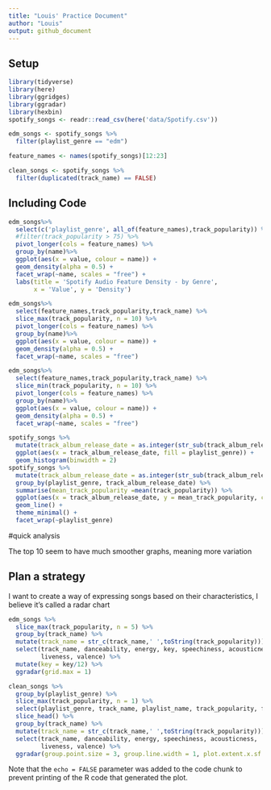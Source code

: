 ```yaml
---
title: "Louis' Practice Document"
author: "Louis"
output: github_document
---
```


## Setup

```r
library(tidyverse)
library(here)
library(ggridges)
library(ggradar)
library(hexbin)
spotify_songs <- readr::read_csv(here('data/Spotify.csv'))
```

```r
edm_songs <- spotify_songs %>%
  filter(playlist_genre == "edm")

feature_names <- names(spotify_songs)[12:23]

```

```r
clean_songs <- spotify_songs %>%
  filter(duplicated(track_name) == FALSE)
```

## Including Code

```r
edm_songs%>%
  select(c('playlist_genre', all_of(feature_names),track_popularity)) %>%
  #filter(track_popularity > 75) %>%
  pivot_longer(cols = feature_names) %>%
  group_by(name)%>%
  ggplot(aes(x = value, colour = name)) +
  geom_density(alpha = 0.5) +
  facet_wrap(~name, scales = "free") +
  labs(title = 'Spotify Audio Feature Density - by Genre',
       x = 'Value', y = 'Density')
```

```r
edm_songs%>%
  select(feature_names,track_popularity,track_name) %>%
  slice_max(track_popularity, n = 10) %>%
  pivot_longer(cols = feature_names) %>%
  group_by(name)%>%
  ggplot(aes(x = value, colour = name)) +
  geom_density(alpha = 0.5) +
  facet_wrap(~name, scales = "free")

edm_songs%>%
  select(feature_names,track_popularity,track_name) %>%
  slice_min(track_popularity, n = 10) %>%
  pivot_longer(cols = feature_names) %>%
  group_by(name)%>%
  ggplot(aes(x = value, colour = name)) +
  geom_density(alpha = 0.5) +
  facet_wrap(~name, scales = "free")
```

```r
spotify_songs %>%
  mutate(track_album_release_date = as.integer(str_sub(track_album_release_date, end = 4))) %>%
  ggplot(aes(x = track_album_release_date, fill = playlist_genre)) +
  geom_histogram(binwidth = 2)
spotify_songs %>%
  mutate(track_album_release_date = as.integer(str_sub(track_album_release_date, end = 4))) %>%
  group_by(playlist_genre, track_album_release_date) %>%
  summarise(mean_track_popularity =mean(track_popularity)) %>%
  ggplot(aes(x = track_album_release_date, y = mean_track_popularity, colour = playlist_genre)) +
  geom_line() +
  theme_minimal() +
  facet_wrap(~playlist_genre)
```

#quick analysis

The top 10 seem to have much smoother graphs, meaning more variation

## Plan a strategy

I want to create a way of expressing songs based on their characteristics, I believe it's called a radar chart

```r
edm_songs %>%
  slice_max(track_popularity, n = 5) %>%
  group_by(track_name) %>%
  mutate(track_name = str_c(track_name,' ',toString(track_popularity))) %>%
  select(track_name, danceability, energy, key, speechiness, acousticness, instrumentalness,
         liveness, valence) %>%
  mutate(key = key/12) %>%
  ggradar(grid.max = 1)
```
```r
clean_songs %>%
  group_by(playlist_genre) %>%
  slice_max(track_popularity, n = 1) %>%
  select(playlist_genre, track_name, playlist_name, track_popularity, feature_names) %>%
  slice_head() %>%
  group_by(track_name) %>%
  mutate(track_name = str_c(track_name,' ',toString(track_popularity))) %>%
  select(track_name, danceability, energy, speechiness, acousticness,
         liveness, valence) %>%
  ggradar(group.point.size = 3, group.line.width = 1, plot.extent.x.sf = 0.8, values.radar = NA)
```

Note that the `echo = FALSE` parameter was added to the code chunk to prevent printing of the R code that generated the plot.

```r

```
